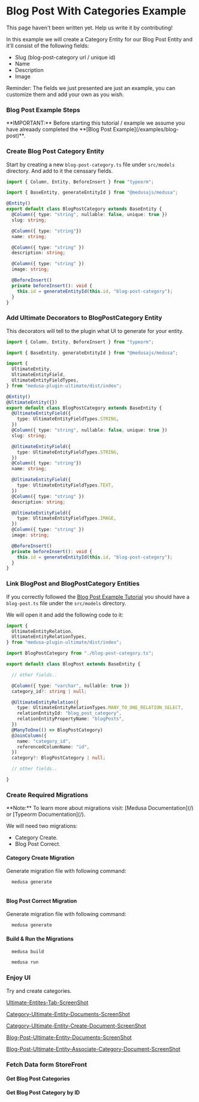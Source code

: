 # Blog Post With Categories Example


<Callout type="info" emoji="ℹ️">
  This page haven't been written yet. Help us write it by contributing!
</Callout>

In this example we will create a Category Entity for our Blog Post Entity and it'll consist of the following fields:
- Slug (blog-post-category url / unique id)
- Name
- Description
- Image

Reminder: The fields we just presented are just an example, you can customize them and add your own as you wish.

<Steps>

### Blog Post Example Steps

<Callout type="info" emoji="ℹ️">
  **IMPORTANT:** Before starting this tutorial / example we assume you have alreaady completed the **[Blog Post Example](/examples/blog-post)**.
</Callout>

### Create Blog Post Category Entity

Start by creating a new `blog-post-category.ts` file under `src/models` directory. And add to it the censsary fields.

```ts filename="src/models/blog-post-category.ts" copy showLineNumbers
import { Column, Entity, BeforeInsert } from "typeorm";

import { BaseEntity, generateEntityId } from "@medusajs/medusa";

@Entity()
export default class BlogPostCategory extends BaseEntity {
  @Column({ type: "string", nullable: false, unique: true })
  slug: string;

  @Column({ type: "string"})
  name: string;

  @Column({ type: "string" })
  description: string;

  @Column({ type: "string" })
  image: string;

  @BeforeInsert()
  private beforeInsert(): void {
    this.id = generateEntityId(this.id, "blog-post-category");
  }
}
```

### Add Ultimate Decorators to BlogPostCategory Entity

This decorators will tell to the plugin what UI to generate for your entity.

```ts {5-9,12,14-16,20-22,26-28,32-34} filename="src/models/blog-post-category.ts" copy showLineNumbers
import { Column, Entity, BeforeInsert } from "typeorm";

import { BaseEntity, generateEntityId } from "@medusajs/medusa";

import {
  UltimateEntity,
  UltimateEntityField,
  UltimateEntityFieldTypes,
} from "medusa-plugin-ultimate/dist/index";

@Entity()
@UltimateEntity({})
export default class BlogPostCategory extends BaseEntity {
  @UltimateEntityField({
    type: UltimateEntityFieldTypes.STRING,
  })
  @Column({ type: "string", nullable: false, unique: true })
  slug: string;

  @UltimateEntityField({
    type: UltimateEntityFieldTypes.STRING,
  })
  @Column({ type: "string"})
  name: string;

  @UltimateEntityField({
    type: UltimateEntityFieldTypes.TEXT,
  })
  @Column({ type: "string" })
  description: string;

  @UltimateEntityField({
    type: UltimateEntityFieldTypes.IMAGE,
  })
  @Column({ type: "string" })
  image: string;

  @BeforeInsert()
  private beforeInsert(): void {
    this.id = generateEntityId(this.id, "blog-post-category");
  }
}
```

### Link BlogPost and BlogPostCategory Entities

If you correctly followed the [Blog Post Example Tutorial](/examples/blog-post) you should have a `blog-post.ts` file under the `src/models` directory.

We will open it and add the following code to it:

```ts {1-4,6,12-13,15-25} filename="src/models/blog-post.ts" showLineNumbers copy
import {
  UltimateEntityRelation,
  UltimateEntityRelationTypes,
} from "medusa-plugin-ultimate/dist/index";

import BlogPostCategory from "./blog-post-category.ts";

export default class BlogPost extends BaseEntity {

  // other fields..

  @Column({ type: "varchar", nullable: true })
  category_id?: string | null;

  @UltimateEntityRelation({
    type: UltimateEntityRelationTypes.MANY_TO_ONE_RELATION_SELECT,
    relationEntityId: "blog_post_category",
    relationEntityPropertyName: "blogPosts",
  })
  @ManyToOne(() => BlogPostCategory)
  @JoinColumn({
    name: "category_id",
    referencedColumnName: "id",
  })
  category?: BlogPostCategory | null;

  // other fields..

}
```

### Create Required Migrations

<Callout type="info" emoji="ℹ️">
  **Note:** To learn more about migrations visit: [Medusa Documentation](/) or [Typeorm Documentation](/).
</Callout>


We will need two migrations:
- Category Create.
- Blog Post Correct.

#### Category Create Migration

Generate migration file with following command:

```bash copy
  medusa generate
```

```ts copy showLineNumbers

```

#### Blog Post Correct Migration

Generate migration file with following command:

```bash copy
  medusa generate
```

#### Build & Run the Migrations

```bash copy
  medusa build
```

```bash copy
  medusa run
```

### Enjoy UI

Try and create categories.

[Ultimate-Entites-Tab-ScreenShot](/)

[Category-Ultimate-Entity-Documents-ScreenShot](/)

[Category-Ultimate-Entity-Create-Document-ScreenShot](/)

[Blog-Post-Ultimate-Entity-Documents-ScreenShot](/)

[Blog-Post-Ultimate-Entity-Associate-Category-Document-ScreenShot](/)

### Fetch Data form StoreFront

#### Get Blog Post Categories

#### Get Blog Post Category by ID

</Steps>